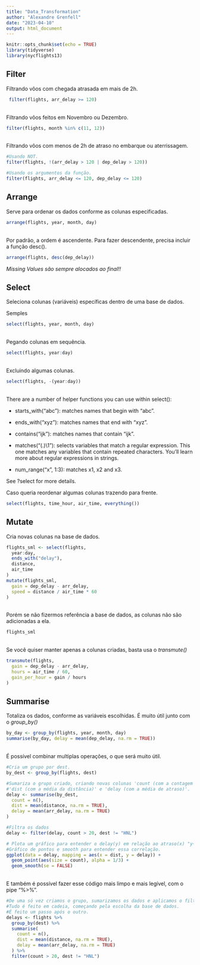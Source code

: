 ```yaml
---
title: "Data_Transformation"
author: "Alexandre Grenfell"
date: "2023-04-10"
output: html_document
---
```


```r
knitr::opts_chunk$set(echo = TRUE)
library(tidyverse)
library(nycflights13)
```

## Filter
Filtrando vôos com chegada atrasada em mais de 2h.
```r
 filter(flights, arr_delay >= 120)
```

<br>
Filtrando vôos feitos em Novembro ou Dezembro.
```r
filter(flights, month %in% c(11, 12))
```

<br>
Filtrando vôos com menos de 2h de atraso no embarque ou aterrissagem.
```r
#Usando NOT.
filter(flights, !(arr_delay > 120 | dep_delay > 120))

#Usando os argumentos da função.
filter(flights, arr_delay <= 120, dep_delay <= 120)
```


## Arrange
Serve para ordenar os dados conforme as colunas especificadas.
```r
arrange(flights, year, month, day)
```

<br>
Por padrão, a ordem é ascendente. Para fazer descendente, precisa incluir a função desc().
```r
arrange(flights, desc(dep_delay))
```
*Missing Values são sempre alocados ao final!!*


## Select
Seleciona colunas (variáveis) específicas dentro de uma base de dados.

Semples
```r
select(flights, year, month, day)
```

<br>
Pegando colunas em sequência.
```r
select(flights, year:day)
```

<br>
Excluindo algumas colunas.
```r
select(flights, -(year:day))
```

<br>
There are a number of helper functions you can use within select():

- starts_with("abc"): matches names that begin with “abc”.

- ends_with("xyz"): matches names that end with “xyz”.

- contains("ijk"): matches names that contain “ijk”.

- matches("(.)\\1"): selects variables that match a regular expression. This one matches any variables that contain repeated characters. You’ll learn more about regular expressions in strings.

- num_range("x", 1:3): matches x1, x2 and x3.

See ?select for more details.

Caso queria reordenar algumas colunas trazendo para frente.
```r
select(flights, time_hour, air_time, everything())
```


## Mutate
Cria novas colunas na base de dados.

```r
flights_sml <- select(flights, 
  year:day, 
  ends_with("delay"), 
  distance, 
  air_time
)
mutate(flights_sml,
  gain = dep_delay - arr_delay,
  speed = distance / air_time * 60
)
```

<br>
Porém se não fizermos referência a base de dados, as colunas não são adicionadas a ela.
```r
flights_sml
```

<br>
Se você quiser manter apenas a colunas criadas, basta usa o *transmute()*
```r
transmute(flights,
  gain = dep_delay - arr_delay,
  hours = air_time / 60,
  gain_per_hour = gain / hours
)
```


## Summarise
Totaliza os dados, conforme as variáveis escolhidas.
É muito útil  junto com o *group_by()*
```r
by_day <- group_by(flights, year, month, day)
summarise(by_day, delay = mean(dep_delay, na.rm = TRUE))
```

<br>
É possível combinar multiplas operações, o que será muito útil.
```r
#Cria um grupo por dest.
by_dest <- group_by(flights, dest)

#Sumariza o grupo criado, criando novas colunas 'count (com a contagem de ocorrencias)', 
#'dist (com a média da distância)' e 'delay (com a média de atraso)'.
delay <- summarise(by_dest,
  count = n(),
  dist = mean(distance, na.rm = TRUE),
  delay = mean(arr_delay, na.rm = TRUE)
)

#Filtra os dados
delay <- filter(delay, count > 20, dest != "HNL")

# Plota um gráfico para entender o delay(y) em relação ao atraso(x) "y~x"
#Gráfico de pontos e smooth para entender essa correlação.
ggplot(data = delay, mapping = aes(x = dist, y = delay)) +
  geom_point(aes(size = count), alpha = 1/3) +
  geom_smooth(se = FALSE)
```

<br>
E também é possível fazer esse código mais limpo e mais legível, com o pipe "%>%".
```r
#De uma só vez criamos o grupo, sumarizamos os dados e aplicamos o filtro.
#Tudo é feito em cadeia, começando pela escolha da base de dados.
#É feito um passo após o outro.
delays <- flights %>% 
  group_by(dest) %>% 
  summarise(
    count = n(),
    dist = mean(distance, na.rm = TRUE),
    delay = mean(arr_delay, na.rm = TRUE)
  ) %>% 
  filter(count > 20, dest != "HNL")
```


